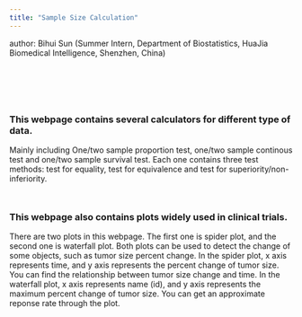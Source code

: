 ```yaml
---
title: "Sample Size Calculation"
---
```


author: Bihui Sun
        (Summer Intern, Department of Biostatistics, HuaJia Biomedical Intelligence, Shenzhen, China)

<div style="margin-bottom:100px;">
</div>
### This webpage contains several calculators for different type of data. 

Mainly including One/two sample proportion test, one/two sample continous test and one/two sample survival test. Each one contains three test methods: test for equality, test for equivalence and test for superiority/non-inferiority.

<div style="margin-bottom:50px;">
</div>
### This webpage also contains plots widely used in clinical trials.

There are two plots in this webpage. The first one is spider plot, and the second one is waterfall plot. Both plots can be used to detect the change of some objects, such as tumor size percent change. 
In the spider plot, x axis represents time, and y axis represents the percent change of tumor size. You can find the relationship between tumor size change and time. In the waterfall plot, x axis represents name (id), and y axis represents the maximum percent change of tumor size. You can get an approximate reponse rate through the plot.